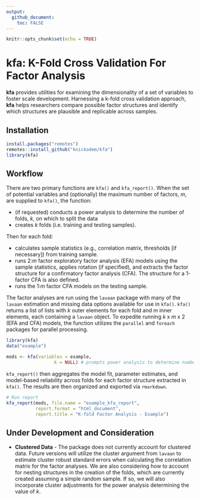 ```yaml
---
output:
  github_document:
    toc: FALSE
---
```


```r
knitr::opts_chunk$set(echo = TRUE)
```

# kfa: K-Fold Cross Validation For Factor Analysis

**kfa** provides utilities for examining the dimensionality of a set of variables to foster scale development. Harnessing a k-fold cross validation approach, **kfa** helps researchers compare possible factor structures and identify which structures are plausible and replicable across samples.

## Installation

```r
install.packages("remotes")
remotes::install_github("knickodem/kfa")
library(kfa)
```

## Workflow

There are two primary functions are `kfa()` and `kfa_report()`. When the set of potential variables and (optionally) the maximum number of factors, *m*, are supplied to `kfa()`, the function:

* (if requested) conducts a power analysis to determine the number of folds, *k*, on which to split the data
* creates *k* folds (i.e. training and testing samples).

Then for each fold:

* calculates sample statistics (e.g., correlation matrix, thresholds [if necessary]) from training sample.
* runs 2:*m* factor exploratory factor analysis (EFA) models using the sample statistics, applies rotation (if specified), and
extracts the factor structure for a confirmatory factor analysis (CFA). The structure for a 1-factor CFA is also defined.
* runs the 1:*m* factor CFA models on the testing sample.

The factor analyses are run using the `lavaan` package with many of the `lavaan` estimation and missing data options available for use in `kfa()`. `kfa()` returns a list of lists with *k* outer elements for each fold and *m* inner elements, each containing a `lavaan` object. To expedite running *k* x *m* x 2 (EFA and CFA) models, the function utilizes the `parallel` and `foreach` packages for parallel processing.

```r
library(kfa)
data("example")

mods <- kfa(variables = example,
                  k = NULL) # prompts power analysis to determine number of folds

```


`kfa_report()` then aggregates the model fit, parameter estimates, and model-based reliability across folds for each factor structure extracted in `kfa()`. The results are then organized and exported via `rmarkdown`.

```r
# Run report
kfa_report(mods, file.name = "example_kfa_report",
           report.format = "html_document",
           report.title = "K-fold Factor Analysis - Example")
```


## Under Development and Consideration

* **Clustered Data** - The package does not currently account for clustered data. Future versions will utilize the cluster argument from `lavaan` to estimate cluster robust standard errors when calculating the correlation matrix for the factor analyses. We are also considering how to account for nesting structures in the creation of the folds, which are currently created assuming a simple random sample. If so, we will also incorporate cluster adjustments for the power analysis determining the value of *k*.


